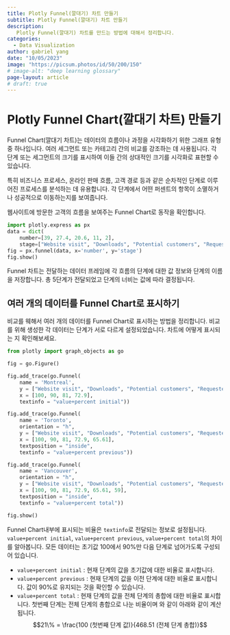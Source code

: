```yaml
---
title: Plotly Funnel(깔대기) 차트 만들기
subtitle: Plotly Funnel(깔대기) 차트 만들기
description:
   Plotly Funnel(깔대기) 차트를 만드는 방법에 대해서 정리합니다.
categories:
  - Data Visualization
author: gabriel yang
date: "10/05/2023"
image: "https://picsum.photos/id/50/200/150"
# image-alt: "deep learning glossary"
page-layout: article
# draft: true
---
```


# Plotly Funnel Chart(깔대기 차트) 만들기

Funnel Chart(깔대기 차트)는 데이터의 흐름이나 과정을 시각화하기 위한 그래프 유형 중 하나입니다. 여러 세그먼트 또는 카테고리 간의 비교를 강조하는 데 사용됩니다. 각 단계 또는 세그먼트의 크기를 표시하여 이들 간의 상대적인 크기를 시각화로 표현할 수 있습니다.

특히 비즈니스 프로세스, 온라인 판매 흐름, 고객 경로 등과 같은 순차적인 단계로 이루어진 프로세스를 분석하는 데 유용합니다. 각 단계에서 어떤 퍼센트의 항목이 소멸하거나 성공적으로 이동하는지를 보여줍니다.

웹사이트에 방문한 고객의 흐름을 보여주는 Funnel Chart로 동작을 확인합니다.

```python
import plotly.express as px
data = dict(
    number=[39, 27.4, 20.6, 11, 2],
    stage=["Website visit", "Downloads", "Potential customers", "Requested price", "invoice sent"])
fig = px.funnel(data, x='number', y='stage')
fig.show()
```

Funnel 차트는 전달하는 데이터 프레임에 각 흐름의 단계에 대한 값 정보와 단계의 이름을 저장합니다. 총 5단계가 전달되었고 단계의 너비는 값에 따라 결정됩니다.

## 여러 개의 데이터를 Funnel Chart로 표시하기

비교를 웨해서 여러 개의 데이터를 Funnel Chart로 표시하는 방법을 정리합니다. 비교를 위해 생성한 각 데이터는 단계가 서로 다르게 설정되었습니다. 차트에 어떻게 표시되는 지 확인해보세요.

```python
from plotly import graph_objects as go

fig = go.Figure()

fig.add_trace(go.Funnel(
    name = 'Montreal',
    y = ["Website visit", "Downloads", "Potential customers", "Requested price"],
    x = [100, 90, 81, 72.9],
    textinfo = "value+percent initial"))

fig.add_trace(go.Funnel(
    name = 'Toronto',
    orientation = "h",
    y = ["Website visit", "Downloads", "Potential customers", "Requested price", "invoice sent"],
    x = [100, 90, 81, 72.9, 65.61],
    textposition = "inside",
    textinfo = "value+percent previous"))

fig.add_trace(go.Funnel(
    name = 'Vancouver',
    orientation = "h",
    y = ["Website visit", "Downloads", "Potential customers", "Requested price", "invoice sent", "Finalized"],
    x = [100, 90, 81, 72.9, 65.61, 59],
    textposition = "inside",
    textinfo = "value+percent total"))

fig.show()
```

Funnel Chart내부에 표시되는 비율은 `textinfo`로 전달되는 정보로 설정됩니다. `value+percent initial`, `value+percent previous`, `value+percent total`의 차이를 알아봅니다. 모든 데이터는 초기값 100에서 90%만 다음 단계로 넘어가도록 구성되어 있습니다.

- `value+percent initial` : 현재 단계의 값을 초기값에 대한 비율로 표시합니다.
- `value+percent previous` : 현재 단계의 값을 이전 단계에 대한 비율로 표시합니다. 값이 90%로 유지되는 것을 확인할 수 있습니다.
- `value+percent total` : 현재 단계의 값을 전체 단계의 총합에 대한 비율로 표시합니다. 첫번째 단계는 전체 단계의 총합으로 나눈 비율이며 와 같이
아래와 같이 계산됩니다.
$$21\% = \frac{100 (첫번째 단계 값)}{468.51 (전체 단계 총합)}$$